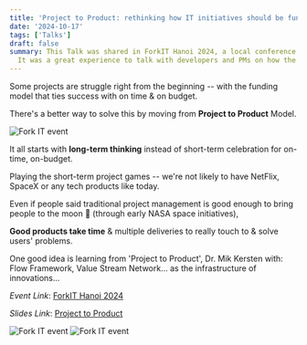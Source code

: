 ```yaml
---
title: 'Project to Product: rethinking how IT initiatives should be funded'
date: '2024-10-17'
tags: ['Talks']
draft: false
summary: This Talk was shared in ForkIT Hanoi 2024, a local conference hosted by ForkIT community.
  It was a great experience to talk with developers and PMs on how the IT initiatives should be funded.
---
```


Some projects are struggle right from the beginning -- with the funding model that ties success with on time & on budget.

There's a better way to solve this by moving from **Project to Product** Model.

![Fork IT event](/static/images/talks/2024Nov/Fork-IT-3.png)

It all starts with **long-term thinking** instead of short-term celebration for on-time, on-budget.

Playing the short-term project games -- we're not likely to have NetFlix, SpaceX or any tech products like today.

Even if people said traditional project management is good enough to bring people to the moon 🚀 (through early NASA space initiatives),

**Good products take time** & multiple deliveries to really touch to & solve users' problems.

One good idea is learning from 'Project to Product', Dr. Mik Kersten with: Flow Framework, Value Stream Network... as the infrastructure of innovations... 

_Event Link_: [ForkIT Hanoi 2024](https://www.forkit.community/meetups/2024-10-17-hanoi/)

_Slides Link_: [Project to Product](https://docs.google.com/presentation/d/1YVSzzufS1kLhp5W0chTGqmjXHq-FruvTxheRyHmxFEg/edit?usp=sharing)

![Fork IT event](/static/images/talks/2024Nov/Fork-IT-2.png)
![Fork IT event](/static/images/talks/2024Nov/Fork-IT.png)





